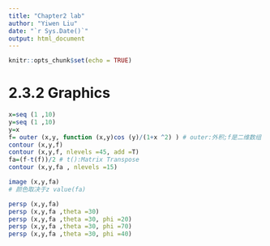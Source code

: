 ```yaml
---
title: "Chapter2 lab"
author: "Yiwen Liu"
date: "`r Sys.Date()`"
output: html_document
---
```


```r
knitr::opts_chunk$set(echo = TRUE)
```

# 2.3.2 Graphics

```r
x=seq (1 ,10)
y=seq (1 ,10)
y=x
f= outer (x,y, function (x,y)cos (y)/(1+x ^2) ) # outer:外积;f是二维数组
contour (x,y,f)
contour (x,y,f, nlevels =45, add =T)
fa=(f-t(f))/2 # t():Matrix Transpose
contour (x,y,fa , nlevels =15)
```

```r
image (x,y,fa)
# 颜色取决于z value(fa)

persp (x,y,fa)
persp (x,y,fa ,theta =30)
persp (x,y,fa ,theta =30, phi =20)
persp (x,y,fa ,theta =30, phi =70)
persp (x,y,fa ,theta =30, phi =40)
```

